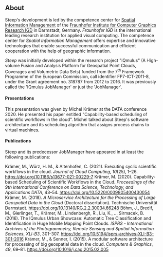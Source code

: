 
## About

Steep's development is led by the competence center for
[Spatial Information Management](https://igd.fraunhofer.de/en/competences/technologies/spatial-information-management)
of the [Fraunhofer Institute for Computer Graphics Research IGD](https://igd.fraunhofer.de/)
in Darmstadt, Germany. *Fraunhofer IGD* is the international leading research
institution for applied visual computing. The competence center for *Spatial
Information Management* offers expertise and innovative technologies that
enable successful communication and efficient cooperation with the help of
geographic information.

*Steep* was initially developed within the research project "IQmulus" (A
High-volume Fusion and Analysis Platform for Geospatial Point Clouds, Coverages
and Volumetric Data Sets) funded from the 7<sup>th</sup> Framework Programme of the
European Commission, call identifier FP7-ICT-2011-8, under the Grant agreement
no. 318787 from 2012 to 2016. It was previously called the 'IQmulus JobManager'
or just the 'JobManager'.

#### Presentations

<Presentation
    image="https://michelkraemer.com/images/presentations/capability-based-scheduling-scientific-workflows-cloud/capability-based-scheduling-scientific-workflows-cloud-1.jpg"
    link="https://speakerdeck.com/michelkraemer/capability-based-scheduling-of-scientific-workflows-in-the-cloud">

This presentation was given by Michel Krämer at the DATA conference 2020. He presented
his paper entitled <ScrollLink href="#publications">"Capability-based scheduling of scientific workflows in the cloud"</ScrollLink>.
Michel talked about Steep's software architecture and its scheduling
algorithm that assigns process chains to virtual machines.

</Presentation>

#### Publications

Steep and its predecessor JobManager have appeared in at least the following
publications:

<Research>
  <ResearchItem image="https://michelkraemer.com/images/research/21-01.jpg"
      pdf="https://michelkraemer.com/publications/2021/Kraemer,%20Wuerz,%20Altenhofen%20-%20Executing%20cyclic%20scientific%20workflows%20in%20the%20cloud.pdf">
    Krämer, M., Würz, H. M., &amp; Altenhofen, C. (2021). Executing cyclic scientific workflows in the cloud. <i>Journal of Cloud Computing</i>, <i>10</i>(25), 1–26. <a href="https://doi.org/10.1186/s13677-021-00229-7">https://doi.org/10.1186/s13677-021-00229-7</a>
  </ResearchItem>
  <ResearchItem image="https://michelkraemer.com/images/research/20-03.jpg"
      pdf="https://michelkraemer.com/publications/2020/Kraemer%20-%20Capability-based%20Scheduling%20of%20Scientific%20Workflows%20in%20the%20Cloud.pdf">
    Krämer, M. (2020). Capability-based Scheduling of Scientific Workflows in the Cloud. <i>Proceedings of the 9th International Conference on Data Science, Technology, and Applications DATA</i>, 43–54. <a href="https://doi.org/10.5220/0009805400430054">https://doi.org/10.5220/0009805400430054</a>
  </ResearchItem>
  <ResearchItem image="https://michelkraemer.com/images/research/18-01.jpg"
      pdf="https://michelkraemer.com/publications/2018/Kraemer,%20M.%20(2018).%20A%20Microservice%20Architecture%20for%20the%20Processing%20of%20Large%20Geospatial%20Data%20in%20the%20Cloud.pdf">
    Krämer, M. (2018). <i>A Microservice Architecture for the Processing of Large Geospatial Data in the Cloud</i> (Doctoral dissertation). Technische Universität Darmstadt. <a href="https://doi.org/10.13140/RG.2.2.30034.66248">https://doi.org/10.13140/RG.2.2.30034.66248</a>
  </ResearchItem>
  <ResearchItem image="https://michelkraemer.com/images/research/16-01.jpg"
      pdf="https://michelkraemer.com/publications/2016/Boehm,%20Bredif,%20Gierlinger,%20Kraemer,%20Lindenbergh,%20Liu,%20Michel,%20Sirmacek%20-%20The%20IQmulus%20Urban%20Showcase%20-%20Automatic%20Tree%20Classification%20and%20Identification%20in%20Huge%20Mobile%20Mapping%20Point%20Clouds.pdf">
    Böhm, J., Bredif, M., Gierlinger, T., Krämer, M., Lindenbergh, R., Liu, K., … Sirmacek, B. (2016). The IQmulus Urban Showcase: Automatic Tree Classification and Identification in Huge Mobile Mapping Point Clouds. <i>ISPRS - International Archives of the Photogrammetry, Remote Sensing and Spatial Information Sciences</i>, <i>XLI</i>-<i>B3</i>, 301–307. <a href="https://doi.org/10.5194/isprs-archives-XLI-B3-301-2016">https://doi.org/10.5194/isprs-archives-XLI-B3-301-2016</a>
  </ResearchItem>
  <ResearchItem image="https://michelkraemer.com/images/research/15-04.jpg">
    Krämer, M., &amp; Senner, I. (2015). A modular software architecture for processing of big geospatial data in the cloud. <i>Computers &amp; Graphics</i>, <i>49</i>, 69–81. <a href="https://doi.org/10.1016/j.cag.2015.02.005">https://doi.org/10.1016/j.cag.2015.02.005</a>
  </ResearchItem>
</Research>
